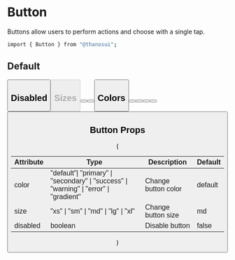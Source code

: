 
# Button

Buttons allow users to perform actions and choose with a single tap.

```bash
import { Button } from "@thanosui";
```

## Default

<Button title="Button" />

## Disabled

<Button title="Button" disabled={true} />

## Sizes

<Button title="Button" size="sm" />
<Button title="Button" size="md" />
<Button title="Button" size="lg" />

## Colors

<Button title="Button" color="primary" />
<Button title="Button" color="secondary" />
<Button title="Button" color="success" />
<Button title="Button" color="warning" />
<Button title="Button" color="error" />

## Button Props

{<table>

  <thead>
    <tr>
      <th>Attribute</th>
      <th>Type</th>
      <th>Description</th>
      <th>Default</th>
    </tr>
  </thead>
  <tbody>
    <tr>
      <td>color</td>
      <td>"default"| "primary" | "secondary" | "success" | "warning" | "error" | "gradient"</td>
      <td>Change button color</td>
      <td>default</td>
    </tr>
    <tr>
        <td>size</td>
        <td>"xs" | "sm" | "md" | "lg" | "xl"</td>
        <td>Change button size</td>
        <td>md</td>
    </tr>
    <tr>
        <td>disabled</td>
        <td>boolean</td>
        <td>Disable button</td>
        <td>false</td>
    </tr>
  </tbody>
</table>}
